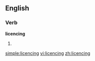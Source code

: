 ==English==

===Verb===
'''licencing'''

# {{present participle of|[[licence]]}}

[[simple:licencing]]
[[vi:licencing]]
[[zh:licencing]]